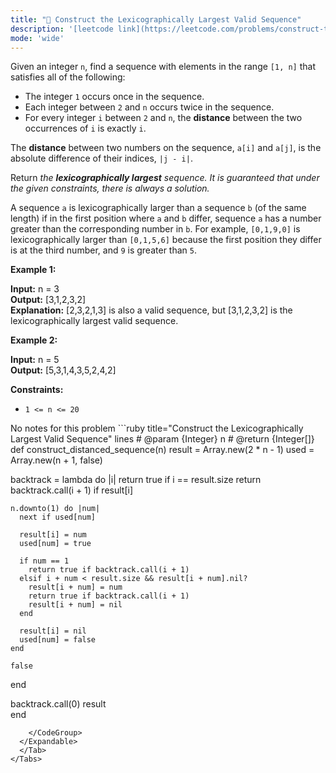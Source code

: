 ```yaml
---
title: "🧀 Construct the Lexicographically Largest Valid Sequence"
description: '[leetcode link](https://leetcode.com/problems/construct-the-lexicographically-largest-valid-sequence/description/)'
mode: 'wide'
---
```

<Tabs>
  <Tab title="Question" icon="circle-question" iconType="regular">
    <Card>
      <p>Given an integer <code>n</code>, find a sequence with elements in the range <code>[1, n]</code> that satisfies all of the following:</p>  <ul>  <li>The integer <code>1</code> occurs once in the sequence.</li>  <li>Each integer between <code>2</code> and <code>n</code> occurs twice in the sequence.</li>  <li>For every integer <code>i</code> between <code>2</code> and <code>n</code>, the <strong>distance</strong> between the two occurrences of <code>i</code> is exactly <code>i</code>.</li> </ul>  <p>The <strong>distance</strong> between two numbers on the sequence, <code>a[i]</code> and <code>a[j]</code>, is the absolute difference of their indices, <code>|j - i|</code>.</p>  <p>Return <em>the <strong>lexicographically largest</strong> sequence</em><em>. It is guaranteed that under the given constraints, there is always a solution. </em></p>  <p>A sequence <code>a</code> is lexicographically larger than a sequence <code>b</code> (of the same length) if in the first position where <code>a</code> and <code>b</code> differ, sequence <code>a</code> has a number greater than the corresponding number in <code>b</code>. For example, <code>[0,1,9,0]</code> is lexicographically larger than <code>[0,1,5,6]</code> because the first position they differ is at the third number, and <code>9</code> is greater than <code>5</code>.</p>   <p><strong class="example">Example 1:</strong></p>   <strong>Input:</strong> n = 3 <br/> <strong>Output:</strong> [3,1,2,3,2] <br/> <strong>Explanation:</strong> [2,3,2,1,3] is also a valid sequence, but [3,1,2,3,2] is the lexicographically largest valid sequence.   <p><strong class="example">Example 2:</strong></p>   <strong>Input:</strong> n = 5 <br/> <strong>Output:</strong> [5,3,1,4,3,5,2,4,2]    <p><strong>Constraints:</strong></p>  <ul>  <li><code>1 &lt;= n &lt;= 20</code></li> </ul> 
    </Card>
  </Tab>
  <Tab title="Solution" icon="lightbulb" iconType="regular" >
    <Card>
      No notes for this problem
</Card>
  <Expandable title="code">
    <CodeGroup dropdown>
```ruby title="Construct the Lexicographically Largest Valid Sequence" lines
# @param {Integer} n
# @return {Integer[]}
def construct_distanced_sequence(n)
  result = Array.new(2 * n - 1)
  used = Array.new(n + 1, false)
 
  backtrack = lambda do |i|
    return true if i == result.size
    return backtrack.call(i + 1) if result[i]

    n.downto(1) do |num|
      next if used[num]

      result[i] = num
      used[num] = true

      if num == 1
        return true if backtrack.call(i + 1)
      elsif i + num < result.size && result[i + num].nil?
        result[i + num] = num
        return true if backtrack.call(i + 1)
        result[i + num] = nil
      end

      result[i] = nil
      used[num] = false
    end

    false
  end
  
  backtrack.call(0)
  result  
end
```
    </CodeGroup>
  </Expandable>
  </Tab>
</Tabs>